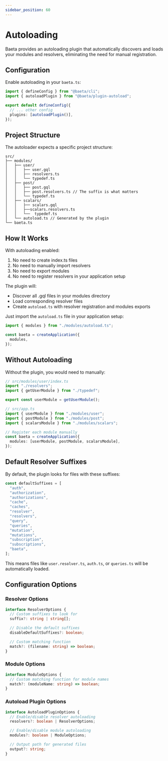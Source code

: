 ```yaml
---
sidebar_position: 60
---
```


# Autoloading

Baeta provides an autoloading plugin that automatically discovers and loads your modules and resolvers, eliminating the need for manual registration.

## Configuration

Enable autoloading in your `baeta.ts`:

```typescript
import { defineConfig } from "@baeta/cli";
import { autoloadPlugin } from "@baeta/plugin-autoload";

export default defineConfig({
  // ... other config
  plugins: [autoloadPlugin()],
});
```

## Project Structure

The autoloader expects a specific project structure:

```
src/
├── modules/
│   ├── user/
│   │   ├── user.gql
│   │   ├── resolvers.ts
│   │   └── typedef.ts
│   ├── post/
│   │   ├── post.gql
│   │   ├── post.resolvers.ts // The suffix is what matters
│   │   └── typedef.ts
│   ├── scalars/
│   │   ├── scalars.gql
│   │   ├──scalars.resolvers.ts
│   │   └──  typedef.ts
│   └── autoload.ts // Generated by the plugin
└── baeta.ts
```

## How It Works

With autoloading enabled:

1. No need to create index.ts files
2. No need to manually import resolvers
3. No need to export modules
4. No need to register resolvers in your application setup

The plugin will:

- Discover all .gql files in your modules directory
- Load corresponding resolver files
- Create `autoload.ts` with resolver registration and modules exports

Just import the `autoload.ts` file in your application setup:

```typescript
import { modules } from "./modules/autoload.ts";

const baeta = createApplication({
  modules,
});
```

## Without Autoloading

Without the plugin, you would need to manually:

```typescript
// src/modules/user/index.ts
import "./resolvers";
import { getUserModule } from "./typedef";

export const userModule = getUserModule();

// src/app.ts
import { userModule } from "./modules/user";
import { postModule } from "./modules/post";
import { scalarsModule } from "./modules/scalars";

// Register each module manually
const baeta = createApplication({
  modules: [userModule, postModule, scalarsModule],
});
```

## Default Resolver Suffixes

By default, the plugin looks for files with these suffixes:

```typescript
const defaultSuffixes = [
  "auth",
  "authorization",
  "authorizations",
  "cache",
  "caches",
  "resolver",
  "resolvers",
  "query",
  "queries",
  "mutation",
  "mutations",
  "subscription",
  "subscriptions",
  "baeta",
];
```

This means files like `user.resolver.ts`, `auth.ts`, or `queries.ts` will be automatically loaded.

## Configuration Options

### Resolver Options

```typescript
interface ResolverOptions {
  // Custom suffixes to look for
  suffix?: string | string[];

  // Disable the default suffixes
  disableDefaultSuffixes?: boolean;

  // Custom matching function
  match?: (filename: string) => boolean;
}
```

### Module Options

```typescript
interface ModuleOptions {
  // Custom matching function for module names
  match?: (moduleName: string) => boolean;
}
```

### Autoload Plugin Options

```typescript
interface AutoloadPluginOptions {
  // Enable/disable resolver autoloading
  resolvers?: boolean | ResolverOptions;

  // Enable/disable module autoloading
  modules?: boolean | ModuleOptions;

  // Output path for generated files
  output?: string;
}
```
